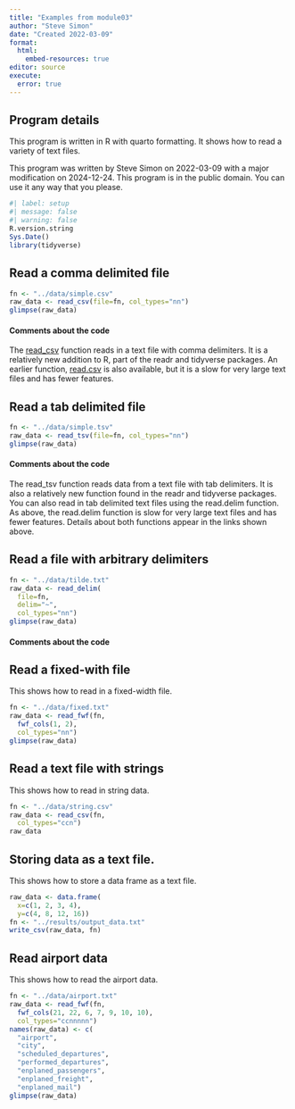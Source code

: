 ```yaml
---
title: "Examples from module03"
author: "Steve Simon"
date: "Created 2022-03-09"
format: 
  html:
    embed-resources: true
editor: source
execute:
  error: true
---
```


## Program details

This program is written in R with quarto formatting. It shows how to read a variety of text files.

This program was written by Steve Simon on 2022-03-09 with a major modification on 2024-12-24. This program is in the public domain. You can use it any way that you please.

```r
#| label: setup
#| message: false
#| warning: false
R.version.string
Sys.Date()
library(tidyverse)
```

## Read a comma delimited file

```r
fn <- "../data/simple.csv"
raw_data <- read_csv(file=fn, col_types="nn")
glimpse(raw_data)
```

#### Comments about the code

The [read_csv][ref01] function reads in a text file with comma delimiters. It is a relatively new addition to R, part of the readr and tidyverse packages. An earlier function, [read.csv][ref02] is also available, but it is a slow for very large text files and has fewer features.

[ref01]: https://readr.tidyverse.org/reference/read_delim.html
[ref02]: https://stat.ethz.ch/R-manual/R-devel/library/utils/html/read.table.html

## Read a tab delimited file

```r
fn <- "../data/simple.tsv"
raw_data <- read_tsv(file=fn, col_types="nn")
glimpse(raw_data)
```

#### Comments about the code

The read_tsv function reads data from a text file with tab delimiters. It is also a relatively new function found in the readr and tidyverse packages. You can also read in tab delimited text files using the read.delim function. As above, the read.delim function is slow for very large text files and has fewer features. Details about both functions appear in the links shown above. 

## Read a file with arbitrary delimiters

```r
fn <- "../data/tilde.txt"
raw_data <- read_delim(
  file=fn, 
  delim="~",
  col_types="nn")
glimpse(raw_data)
```

#### Comments about the code

## Read a fixed-with file

This shows how to read in a fixed-width file.

```r
fn <- "../data/fixed.txt"
raw_data <- read_fwf(fn, 
  fwf_cols(1, 2),
  col_types="nn")
glimpse(raw_data)
```

## Read a text file with strings

This shows how to read in string data.

```r
fn <- "../data/string.csv"
raw_data <- read_csv(fn,
  col_types="ccn")
raw_data
```

## Storing data as a text file.

This shows how to store a data frame as a text file.

```r
raw_data <- data.frame(
  x=c(1, 2, 3, 4),
  y=c(4, 8, 12, 16))
fn <- "../results/output_data.txt"
write_csv(raw_data, fn)
```

## Read airport data

This shows how to read the airport data.

```r
fn <- "../data/airport.txt"
raw_data <- read_fwf(fn,
  fwf_cols(21, 22, 6, 7, 9, 10, 10),
  col_types="ccnnnnn")
names(raw_data) <- c(
  "airport", 
  "city", 
  "scheduled_departures", 
  "performed_departures", 
  "enplaned_passengers", 
  "enplaned_freight",
  "enplaned_mail")
glimpse(raw_data)
```
